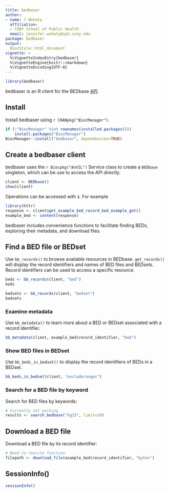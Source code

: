 ```yaml
---
title: bedbaser
author:
- name: J Wokaty
  affiliation: 
  - CUNY School of Public Health
  email: jennifer.wokaty@sph.cuny.edu
package: bedbaser
output: 
  BiocStyle::html_document
vignette: >
  %\VignetteIndexEntry{bedbaser}
  %\VignetteEngine{knitr::rmarkdown}
  %\VignetteEncoding{UTF-8}  
---
```


```r
library(bedbaser)
```

bedbaser is an R client for the BEDbase [API](https://api.bedbase.org).

## Install

Install bedbaser using `r CRANpkg("BiocManager")`.

```r
if (!"BiocManager" %in% rownames(installed.packages()))
    install.packages("BiocManager")
BiocManager::install("bedbaser", dependencies=TRUE)
```

## Create a bedbaser client

bedbaser uses the `r Biocpkg("AnVIL")` Service class to create a `BEDbase`
singleton, which can be use to access the API directly.

```r
client <- BEDbase()
show(client)
```

Operations can be accessed with `$`. For example

```r
library(httr)
response <- client$get_example_bed_record_bed_example_get()
example_bed <- content(response)
```

bedbaser includes convenience functions to facilitate finding BEDs, exploring
their metadata, and download files.

## Find a BED file or BEDset

Use `bb_records()` to browse available resources in BEDbase. `get_records()`
will display the record identifiers and names of BED files and BEDsets.
Record identifiers can be used to access a specific resource.

```r
beds <- bb_records(client, "bed")
beds

bedsets <- bb_records(client, "bedset")
bedsets
```

### Examine metadata

Use `bb_metadata()` to learn more about a BED or BEDset associated with
a record identifier.

```r
bb_metadata(client, example_bed$record_identifier, "bed")
```

### Show BED files in BEDset

Use `bb_beds_in_bedset()` to display the record identifiers of BEDs in a
BEDset. 

```r
bb_beds_in_bedset(client, "excluderanges")
```

### Search for a BED file by keyword

Search for BED files by keywords:

```r
# Currently not working
results <- search_bedbase("hg13", limit=20)
```

## Download a BED file

Download a BED file by its record identifier:

```r
# Need to rewrite function
filepath <- download_file(example_bed$record_identifier, "bytes")
```

## SessionInfo()

```r
sessionInfo()
```   
